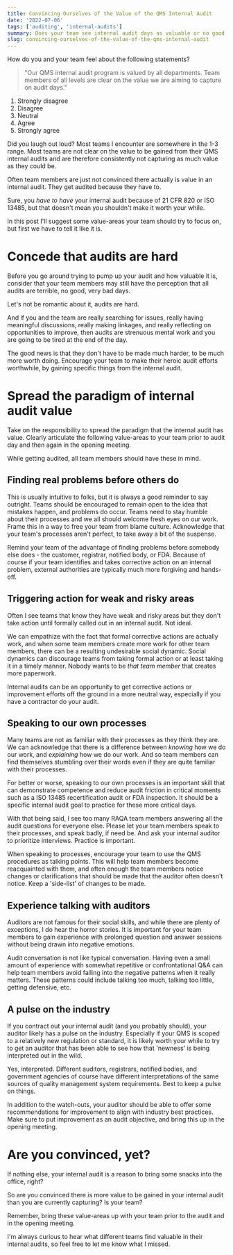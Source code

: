 ```yaml
---
title: Convincing Ourselves of the Value of the QMS Internal Audit
date: '2022-07-06'
tags: ['auditing', 'internal-audits']
summary: Does your team see internal audit days as valuable or no good, terrible, very bad days?
slug: convincing-ourselves-of-the-value-of-the-qms-internal-audit
---
```


How do you and your team feel about the following statements?

> "Our QMS internal audit program is valued by all departments. Team members of all levels are clear on the value we are aiming to capture on audit days."

1. Strongly disagree
2. Disagree
3. Neutral
4. Agree
5. Strongly agree

Did you laugh out loud? Most teams I encounter are somewhere in the 1-3 range. Most teams are not clear on the value to be gained from their QMS internal audits and are therefore consistently not capturing as much value as they could be.

Often team members are just not convinced there actually is value in an internal audit. They get audited because they have to.

Sure, you _have to have_ your internal audit because of 21 CFR 820 or ISO 13485, but that doesn't mean you shouldn't make it worth your while.

In this post I'll suggest some value-areas your team should try to focus on, but first we have to tell it like it is.

# Concede that audits are hard

Before you go around trying to pump up your audit and how valuable it is, consider that your team members may still have the perception that all audits are terrible, no good, very bad days.

Let's not be romantic about it, audits are hard.

And if you and the team are really searching for issues, really having meaningful discussions, really making linkages, and really reflecting on opportunities to improve, then audits are strenuous mental work and you are going to be tired at the end of the day.

The good news is that they don't have to be made much harder, to be much more worth doing. Encourage your team to make their heroic audit efforts worthwhile, by gaining specific things from the internal audit.

# Spread the paradigm of internal audit value

Take on the responsibility to spread the paradigm that the internal audit has value. Clearly articulate the following value-areas to your team prior to audit day and then again in the opening meeting.

While getting audited, all team members should have these in mind.

## Finding real problems before others do

This is usually intuitive to folks, but it is always a good reminder to say outright. Teams should be encouraged to remain open to the idea that mistakes happen, and problems do occur. Teams need to stay humble about their processes and we all should welcome fresh eyes on our work. Frame this in a way to free your team from blame culture. Acknowledge that your team's processes aren't perfect, to take away a bit of the suspense.

Remind your team of the advantage of finding problems before somebody else does - the customer, registrar, notified body, or FDA. Because of course if your team identifies and takes corrective action on an internal problem, external authorities are typically much more forgiving and hands-off.

## Triggering action for weak and risky areas

Often I see teams that know they have weak and risky areas but they don't take action until formally called out in an internal audit. Not ideal.

We can empathize with the fact that formal corrective actions are actually work, and when some team members create more work for other team members, there can be a resulting undesirable social dynamic. Social dynamics can discourage teams from taking formal action or at least taking it in a timely manner. Nobody wants to be _that team member_ that creates more paperwork.

Internal audits can be an opportunity to get corrective actions or improvement efforts off the ground in a more neutral way, especially if you have a contractor do your audit.

## Speaking to our own processes

Many teams are not as familiar with their processes as they think they are. We can acknowledge that there is a difference between _knowing_ how we do our work, and _explaining_ how we do our work. And so team members can find themselves stumbling over their words even if they are quite familiar with their processes.

For better or worse, speaking to our own processes is an important skill that can demonstrate competence and reduce audit friction in critical moments such as a ISO 13485 recertification audit or FDA inspection. It should be a specific internal audit goal to practice for these more critical days.

With that being said, I see too many RAQA team members answering all the audit questions for everyone else. Please let your team members speak to their processes, and speak badly, if need be. And ask your internal auditor to prioritize interviews. Practice is important.

When speaking to processes, encourage your team to use the QMS procedures as talking points. This will help team members become reacquainted with them, and often enough the team members notice changes or clarifications that should be made that the auditor often doesn't notice. Keep a 'side-list' of changes to be made.

## Experience talking with auditors

Auditors are not famous for their social skills, and while there are plenty of exceptions, I do hear the horror stories. It is important for your team members to gain experience with prolonged question and answer sessions without being drawn into negative emotions.

Audit conversation is not like typical conversation. Having even a small amount of experience with somewhat repetitive or confrontational Q&A can help team members avoid falling into the negative patterns when it really matters. These patterns could include talking too much, talking too little, getting defensive, etc.

## A pulse on the industry

If you contract out your internal audit (and you probably should), your auditor likely has a pulse on the industry. Especially if your QMS is scoped to a relatively new regulation or standard, it is likely worth your while to try to get an auditor that has been able to see how that 'newness' is being interpreted out in the wild.

Yes, interpreted. Different auditors, registrars, notified bodies, and government agencies of course have different interpretations of the same sources of quality management system requirements. Best to keep a pulse on things.

In addition to the watch-outs, your auditor should be able to offer some recommendations for improvement to align with industry best practices. Make sure to put improvement as an audit objective, and bring this up in the opening meeting.

# Are you convinced, yet?

If nothing else, your internal audit is a reason to bring some snacks into the office, right?

So are you convinced there is more value to be gained in your internal audit than you are currently capturing? Is your team?

Remember, bring these value-areas up with your team prior to the audit and in the opening meeting.

I'm always curious to hear what different teams find valuable in their internal audits, so feel free to let me know what I missed.
